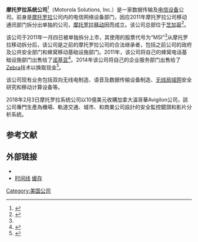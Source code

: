 {{NoteTA|G1=IT}}
{{Infobox company
| name = 摩托罗拉系统公司
| name_en             = Motorola Solutions, Inc.
| logo             = Motorola solutions logo.png
| type             = [[上市公司|上市公司]]
| traded_as        = {{NYSE|MSI}}<br />[[S&P_500|S&P 500 成分股]]
| predecessor      = [[摩托罗拉|摩托罗拉]]
| foundation       = {{start date and age|2011|01|04}}
| location         = {{USA}}[[伊利诺伊州|伊利诺伊州]][[芝加哥|芝加哥]], 
| key_people       = Greg Brown <small>（[[董事长|董事长]]及[[CEO|CEO]]）</small>
| industry         = 电信设备
| products         = [[对讲机|双工对讲机]]、无线电系统、管理服务和小型公共服务
| revenue          = {{Decrease}} {{USD|57亿|link=yes}} (2015)<ref name='xbrlus_1'>{{cite web |url=https://www.google.com/finance?q=NYSE%3AMSI&fstype=ii&ei=3lx6V5H0HYXRuASSk5aIDA |title=Motorola Solutions Inc 2015 Annual Report Form (10-K) |publisher=United States Securities and Exchange Commission |website=EDGAR |date=February 27, 2016 |access-date=December 21, 2015 |archive-date=2016-10-09 |archive-url=https://web.archive.org/web/20161009173018/https://www.google.com/finance?q=NYSE%3AMSI&fstype=ii&ei=3lx6V5H0HYXRuASSk5aIDA |dead-url=no }}</ref>  
| num_employees    = 14,000 (2015)<ref name="10K">{{cite web|url=http://files.shareholder.com/downloads/ABEA-2FO3VV/3941193487x0x811809/31F7ACA3-56F7-49F1-9E68-3FA73C46E632/2014_10K_As_Filed_.pdf|title=2014 Form 10-K, Motorola Solutions, Inc.|publisher=United States Securities and Exchange Commission|access-date=2016-08-30|archive-date=2015-02-26|archive-url=https://web.archive.org/web/20150226165429/http://files.shareholder.com/downloads/ABEA-2FO3VV/3941193487x0x811809/31F7ACA3-56F7-49F1-9E68-3FA73C46E632/2014_10K_As_Filed_.pdf|dead-url=no}}</ref>
| homepage         = {{URL|https://www.motorolasolutions.com/}}
}}
'''摩托罗拉系统公司'''<ref>{{Cite web|title=公司概况 - Motorola Solutions 中国|url=https://www.motorolasolutions.com/zh_cn/about/company-overview.html|work=www.motorolasolutions.com|accessdate=2019-04-10|archive-date=2020-11-26|archive-url=https://web.archive.org/web/20201126002451/https://www.motorolasolutions.com/zh_cn/about/company-overview.html|dead-url=no}}</ref>（Motorola Solutions, Inc.）是一家数据传输及[[电信设备|电信设备]]公司。前身是[[摩托罗拉|摩托罗拉]]公司内的电信网络设备部门，因应2011年摩托罗拉公司移动通讯部门拆分出单独的公司，[[摩托罗拉移动|摩托罗拉移动]]因而成立。该公司总部位于[[芝加哥|芝加哥]]<ref>{{Cite web |url=http://www.chicagotribune.com/business/ct-motorola-solutions-chicago-jobs-0916-biz-20150915-story.html |title=存档副本 |access-date=2016-08-30 |archive-date=2017-12-09 |archive-url=https://web.archive.org/web/20171209183931/http://www.chicagotribune.com/business/ct-motorola-solutions-chicago-jobs-0916-biz-20150915-story.html |dead-url=no }}</ref>。

该公司于2011年一月四日被单独拆分上市，其使用的股票代号为“MSI”<ref name="10K" />从摩托罗拉移动拆分后，该公司是之前的摩托罗拉公司的合法继承者，包括之前公司的政府及公共安全部门和蜂窝移动基础设施部门。2011年，该公司将自己的蜂窝电话基础设施部门出售给了[[诺基亚|诺基亚]]<ref>{{cite web|url=https://newsroom.motorolasolutions.com/news/nokia-siemens-networks-completes-acquisition-certain-wireless-network-infrastructure-assets-motorola-solutions.htm|title=Nokia Siemens Networks completes acquisition of certain wireless network infrastructure assets of Motorola Solutions|publisher=newsroom.motorolasolutions.com|date=|accessdate=2016-06-03|archive-date=2017-01-12|archive-url=https://web.archive.org/web/20170112201439/https://newsroom.motorolasolutions.com/news/nokia-siemens-networks-completes-acquisition-certain-wireless-network-infrastructure-assets-motorola-solutions.htm|dead-url=no}}</ref>。2014年该公司将自己的企业服务部门出售给了[[Zebra|Zebra]]技术以换取现金<ref>{{cite web |url=http://newsroom.motorolasolutions.com/news/zebra-technologies-completes-acquisition-motorola-solutions-enterprise-business.htm |title=Zebra Technologies Completes Acquisition of Motorola Solutions’ Enterprise Business |publisher=MotorolaSolutions.com |date= |accessdate=2014-10-27 |archive-date=2019-06-22 |archive-url=https://web.archive.org/web/20190622075443/https://newsroom.motorolasolutions.com/news/zebra-technologies-completes-acquisition-motorola-solutions-enterprise-business.htm |dead-url=no }}</ref>。

该公司现有业务包括双向无线电制造、语音及数据传输设备制造、[[无线局域网|无线局域网]]安全研究和移动计算设备等。

2018年2月3日摩托罗拉系统公司以10億美元收購加拿大溫哥華Avigilon公司，該公司專門生產為機場、軌道交通、城市、和商業公司設計的安全監控鏡頭和影片分析系統。

==参考文献==
{{Reflist|30em}}

==外部链接==
* {{Official website|www.motorolasolutions.com}}
* [http://www.motorolasolutions.com/en_us/about/company-overview/history/timeline.html 时间线] {{Wayback|url=http://www.motorolasolutions.com/en_us/about/company-overview/history/timeline.html |date=20210109125020 }} [https://web.archive.org/web/20060210224017/https://www.motorola.com/content/0%2C%2C115-280%2C00.html 缓存]

{{信息技术大公司}}

[[Category:美国公司|Category:美国公司]]